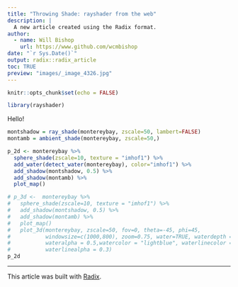```yaml
---
title: "Throwing Shade: rayshader from the web"
description: |
  A new article created using the Radix format.
author:
  - name: Will Bishop
    url: https://www.github.com/wcmbishop
date: "`r Sys.Date()`"
output: radix::radix_article
toc: TRUE
preview: "images/_image_4326.jpg"
---
```


```r
knitr::opts_chunk$set(echo = FALSE)

library(rayshader)
```

Hello!

```r
montshadow = ray_shade(montereybay, zscale=50, lambert=FALSE)
montamb = ambient_shade(montereybay, zscale=50,)

p_2d <- montereybay %>% 
  sphere_shade(zscale=10, texture = "imhof1") %>% 
  add_water(detect_water(montereybay), color="imhof1") %>% 
  add_shadow(montshadow, 0.5) %>%
  add_shadow(montamb) %>%
  plot_map()

# p_3d <-  montereybay %>% 
#   sphere_shade(zscale=10, texture = "imhof1") %>% 
#   add_shadow(montshadow, 0.5) %>%
#   add_shadow(montamb) %>%
#   plot_map()
#   plot_3d(montereybay, zscale=50, fov=0, theta=-45, phi=45, 
#           windowsize=c(1000,800), zoom=0.75, water=TRUE, waterdepth = 0, 
#           wateralpha = 0.5,watercolor = "lightblue", waterlinecolor = "white",
#           waterlinealpha = 0.3)
p_2d
```



--------------
This article was built with [Radix](https://rstudio.github.io/radix).
